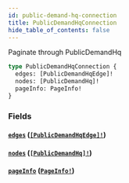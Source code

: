 ```yaml
---
id: public-demand-hq-connection
title: PublicDemandHqConnection
hide_table_of_contents: false
---
```



Paginate through PublicDemandHq

```graphql
type PublicDemandHqConnection {
  edges: [PublicDemandHqEdge]!
  nodes: [PublicDemandHq]!
  pageInfo: PageInfo!
}
```


### Fields

#### [`edges`](#) ([`[PublicDemandHqEdge]!`](/demand/api/graphql-admin/reference/objects/public-demand-hq-edge))




#### [`nodes`](#) ([`[PublicDemandHq]!`](/demand/api/graphql-admin/reference/objects/public-demand-hq))




#### [`pageInfo`](#) ([`PageInfo!`](/demand/api/graphql-admin/reference/objects/page-info))






